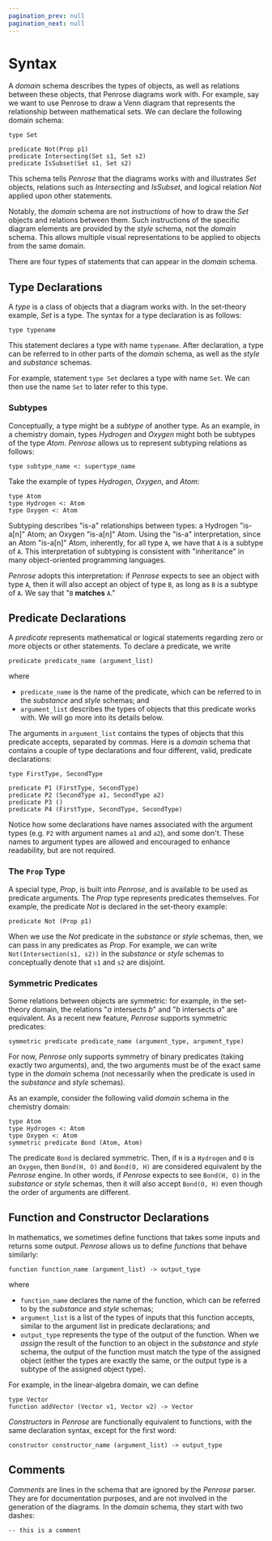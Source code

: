 ```yaml
---
pagination_prev: null
pagination_next: null
---
```


# Syntax

A _domain_ schema describes the types of objects, as well as relations between these objects, that Penrose diagrams work with. For example, say we want to use Penrose to draw a Venn diagram that represents the relationship between mathematical sets. We can declare the following domain schema:

```
type Set

predicate Not(Prop p1)
predicate Intersecting(Set s1, Set s2)
predicate IsSubset(Set s1, Set s2)
```

This schema tells _Penrose_ that the diagrams works with and illustrates _Set_ objects, relations such as _Intersecting_ and _IsSubset_, and logical relation _Not_ applied upon other statements.

Notably, the _domain_ schema are not _instructions_ of how to draw the _Set_ objects and relations between them. Such instructions of the specific diagram elements are provided by the _style_ schema, not the _domain_ schema. This allows multiple visual representations to be applied to objects from the same domain.

There are four types of statements that can appear in the _domain_ schema.

## Type Declarations

A _type_ is a class of objects that a diagram works with. In the set-theory example, _Set_ is a type. The syntax for a type declaration is as follows:

```
type typename
```

This statement declares a type with name `typename`. After declaration, a type can be referred to in other parts of the _domain_ schema, as well as the _style_ and _substance_ schemas.

For example, statement `type Set` declares a type with name `Set`. We can then use the name `Set` to later refer to this type.

### Subtypes

Conceptually, a type might be a _subtype_ of another type. As an example, in a chemistry domain, types _Hydrogen_ and _Oxygen_ might both be subtypes of the type _Atom_. _Penrose_ allows us to represent subtyping relations as follows:

```
type subtype_name <: supertype_name
```

Take the example of types _Hydrogen_, _Oxygen_, and _Atom_:

```
type Atom
type Hydrogen <: Atom
type Oxygen <: Atom
```

Subtyping describes "is-a" relationships between types: a Hydrogen "is-a[n]" Atom; an Oxygen "is-a[n]" Atom. Using the "is-a" interpretation, since an Atom "is-a[n]" Atom, inherently, for all type `A`, we have that `A` is a subtype of `A`. This interpretation of subtyping is consistent with "inheritance" in many object-oriented programming languages.

_Penrose_ adopts this interpretation: if _Penrose_ expects to see an object with type `A`, then it will also accept an object of type `B`, as long as `B` is a subtype of `A`. We say that "`B` **matches** `A`."

## Predicate Declarations

A _predicate_ represents mathematical or logical statements regarding zero or more objects or other statements. To declare a predicate, we write

```
predicate predicate_name (argument_list)
```

where

- `predicate_name` is the name of the predicate, which can be referred to in the _substance_ and _style_ schemas; and
- `argument_list` describes the types of objects that this predicate works with. We will go more into its details below.

The arguments in `argument_list` contains the types of objects that this predicate accepts, separated by commas. Here is a _domain_ schema that contains a couple of type declarations and four different, valid, predicate declarations:

```
type FirstType, SecondType

predicate P1 (FirstType, SecondType)
predicate P2 (SecondType a1, SecondType a2)
predicate P3 ()
predicate P4 (FirstType, SecondType, SecondType)
```

Notice how some declarations have names associated with the argument types (e.g. `P2` with argument names `a1` and `a2`), and some don't. These names to argument types are allowed and encouraged to enhance readability, but are not required.

### The `Prop` Type

A special type, _Prop_, is built into _Penrose_, and is available to be used as predicate arguments. The _Prop_ type represents predicates themselves. For example, the predicate _Not_ is declared in the set-theory example:

```
predicate Not (Prop p1)
```

When we use the _Not_ predicate in the _substance_ or _style_ schemas, then, we can pass in any predicates as _Prop_. For example, we can write `Not(Intersection(s1, s2))` in the _substance_ or _style_ schemas to conceptually denote that `s1` and `s2` are disjoint.

### Symmetric Predicates

Some relations between objects are symmetric: for example, in the set-theory domain, the relations "_a_ intersects _b_" and "_b_ intersects _a_" are equivalent. As a recent new feature, _Penrose_ supports symmetric predicates:

```
symmetric predicate predicate_name (argument_type, argument_type)
```

For now, _Penrose_ only supports symmetry of binary predicates (taking exactly two arguments), and, the two arguments must be of the exact same type in the _domain_ schema (not necessarily when the predicate is used in the _substance_ and _style_ schemas).

As an example, consider the following valid _domain_ schema in the chemistry domain:

```
type Atom
type Hydrogen <: Atom
type Oxygen <: Atom
symmetric predicate Bond (Atom, Atom)
```

The predicate `Bond` is declared symmetric. Then, if `H` is a `Hydrogen` and `O` is an `Oxygen`, then `Bond(H, O)` and `Bond(O, H)` are considered equivalent by the _Penrose_ engine. In other words, if _Penrose_ expects to see `Bond(H, O)` in the _substance_ or _style_ schemas, then it will also accept `Bond(O, H)` even though the order of arguments are different.

## Function and Constructor Declarations

In mathematics, we sometimes define functions that takes some inputs and returns some output. _Penrose_ allows us to define _functions_ that behave similarly:

```
function function_name (argument_list) -> output_type
```

where

- `function_name` declares the name of the function, which can be referred to by the _substance_ and _style_ schemas;
- `argument_list` is a list of the types of inputs that this function accepts, similar to the argument list in predicate declarations; and
- `output_type` represents the type of the output of the function. When we _assign_ the result of the function to an object in the _substance_ and _style_ schema, the output of the function must match the type of the assigned object (either the types are exactly the same, or the output type is a subtype of the assigned object type).

For example, in the linear-algebra domain, we can define

```
type Vector
function addVector (Vector v1, Vector v2) -> Vector
```

_Constructors_ in _Penrose_ are functionally equivalent to functions, with the same declaration syntax, except for the first word:

```
constructor constructor_name (argument_list) -> output_type
```

## Comments

_Comments_ are lines in the schema that are ignored by the _Penrose_ parser. They are for documentation purposes, and are not involved in the generation of the diagrams. In the _domain_ schema, they start with two dashes:

```
-- this is a comment
```
